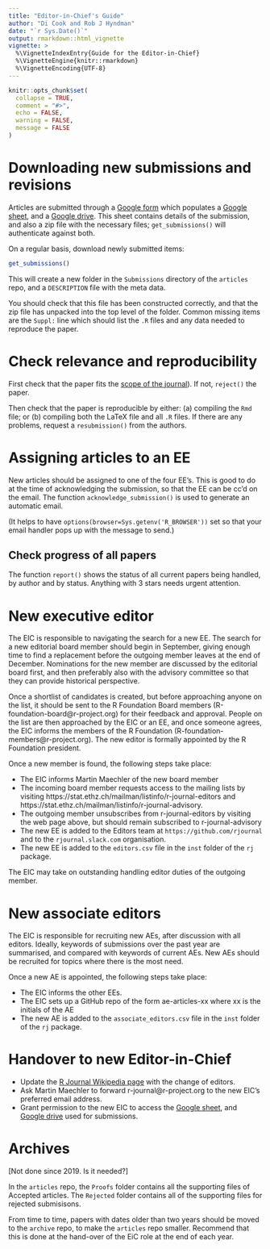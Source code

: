 ```yaml
---
title: "Editor-in-Chief's Guide"
author: "Di Cook and Rob J Hyndman"
date: "`r Sys.Date()`"
output: rmarkdown::html_vignette
vignette: >
  %\VignetteIndexEntry{Guide for the Editor-in-Chief}
  %\VignetteEngine{knitr::rmarkdown}
  %\VignetteEncoding{UTF-8}
---
```


```r
knitr::opts_chunk$set(
  collapse = TRUE,
  comment = "#>",
  echo = FALSE,
  warning = FALSE,
  message = FALSE
)
```

# Downloading new submissions and revisions

Articles are submitted through a [Google form](https://forms.gle/ykj6QcoGQD5ctnA5A) which populates a [Google sheet](https://docs.google.com/spreadsheets/d/15Tem82ikjHhNVccZGrHFVdzVjoxAmwaiNwaBE95wu6k/edit#gid=1671813370), and a [Google drive](https://drive.google.com/drive/folders/0B2aFIue-Ar8dfmdVdHlpTnRndWhxQnNtR0o2YnoycDU1cVVzRlRaM0VSQWU1YUlnZlkyZEk?resourcekey=0-pzsHNE5mUiKuzB-VFmGD7g). This sheet contains details of the submission, and also a zip file with the necessary files; `get_submissions()` will authenticate against both.

On a regular basis, download newly submitted items:

```r
get_submissions()
```

This will create a new folder in the `Submissions` directory of the `articles` repo, and a `DESCRIPTION` file with the meta data.

You should check that this file has been constructed correctly, and that the zip file has unpacked into the top level of the folder. Common missing items are the `Suppl:` line which should list the `.R` files and any data needed to reproduce the paper.

# Check relevance and reproducibility

First check that the paper fits the [scope of the journal](https://journal.r-project.org/#article-types)). If not, `reject()` the paper.

Then check that the paper is reproducible by either: (a) compiling the `Rmd` file; or (b) compiling both the LaTeX file and all `.R` files. If there are any problems, request a `resubmission()` from the authors.

# Assigning articles to an EE

New articles should be assigned to one of the four EE's. This is good to do at the time of acknowledging the submission, so that the EE can be cc'd on the email. The function `acknowledge_submission()` is used to generate an automatic email.

(It helps to have `options(browser=Sys.getenv('R_BROWSER'))` set so that your email handler pops up with the message to send.)

## Check progress of all papers

The function `report()` shows the status of all current papers being handled, by author and by status. Anything with 3 stars needs urgent attention.

# New executive editor

The EIC is responsible to navigating the search for a new EE. The search for a new editorial board member should begin in September, giving enough time to find a replacement before the outgoing member leaves at the end of December. Nominations for the new member are discussed by the editorial board first, and then preferably also with the advisory committee so that they can provide historical perspective.

Once a shortlist of candidates is created, but before approaching anyone on the list, it should be sent to the R Foundation Board members (R-foundation-board@r-project.org) for their feedback and approval. People on the list are then approached by the EIC or an EE, and once someone agrees, the EIC informs the members of the R Foundation (R-foundation-members@r-project.org). The new editor is formally appointed by the R Foundation president.

Once a new member is found, the following steps take place:

- The EIC informs Martin Maechler of the new board member
- The incoming board member requests access to the mailing lists by visiting https://stat.ethz.ch/mailman/listinfo/r-journal-editors and https://stat.ethz.ch/mailman/listinfo/r-journal-advisory.
- The outgoing member unsubscribes from r-journal-editors by visiting the web page above, but should remain subscribed to r-journal-advisory
- The new EE is added to the Editors team at `https://github.com/rjournal` and to the `rjournal.slack.com` organisation.
- The new EE is added to the `editors.csv` file in the `inst` folder of the `rj` package.

The EIC may take on outstanding handling editor duties of the outgoing member.

# New associate editors

The EIC is responsible for recruiting new AEs, after discussion with all editors. Ideally, keywords of submissions over the past year are summarised, and compared with keywords of current AEs. New AEs should be recruited for topics where there is the most need.

Once a new AE is appointed, the following steps take place:

- The EIC informs the other EEs.
- The EIC sets up a GitHub repo of the form ae-articles-xx where xx is the initials of the AE
- The new AE is added to the `associate_editors.csv` file in the `inst` folder of the `rj` package.

# Handover to new Editor-in-Chief

* Update the [R Journal Wikipedia page](https://en.wikipedia.org/wiki/The_R_Journal) with the change of editors.
* Ask Martin Maechler to forward r-journal@r-project.org to the new EIC's preferred email address.
* Grant permission to the new EIC to access the [Google sheet](https://docs.google.com/spreadsheets/d/15Tem82ikjHhNVccZGrHFVdzVjoxAmwaiNwaBE95wu6k/edit#gid=1671813370), and [Google drive](https://drive.google.com/drive/folders/0B2aFIue-Ar8dfmdVdHlpTnRndWhxQnNtR0o2YnoycDU1cVVzRlRaM0VSQWU1YUlnZlkyZEk?resourcekey=0-pzsHNE5mUiKuzB-VFmGD7g) used for submissions.


# Archives

[Not done since 2019. Is it needed?]

In the `articles` repo, the `Proofs` folder contains all the supporting files of Accepted articles. The `Rejected` folder contains all of the supporting files for rejected submisisons.

From time to time, papers with dates older than two years should be moved to the `archive` repo, to make the `articles` repo smaller. Recommend that this is done at the hand-over of the EiC role at the end of each year.
